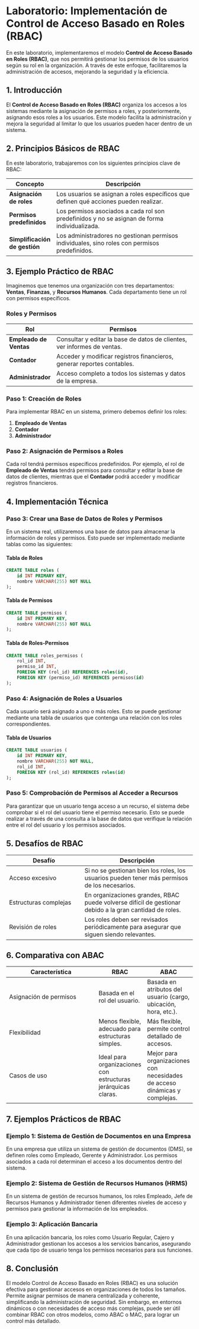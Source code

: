 # Laboratorio: Implementación de Control de Acceso Basado en Roles (RBAC)

En este laboratorio, implementaremos el modelo **Control de Acceso Basado en Roles (RBAC)**, que nos permitirá gestionar los permisos de los usuarios según su rol en la organización. A través de este enfoque, facilitaremos la administración de accesos, mejorando la seguridad y la eficiencia.

## 1. Introducción

El **Control de Acceso Basado en Roles (RBAC)** organiza los accesos a los sistemas mediante la asignación de permisos a roles, y posteriormente, asignando esos roles a los usuarios. Este modelo facilita la administración y mejora la seguridad al limitar lo que los usuarios pueden hacer dentro de un sistema.

## 2. Principios Básicos de RBAC

En este laboratorio, trabajaremos con los siguientes principios clave de RBAC:

| Concepto               | Descripción                                                                                   |
|------------------------|-----------------------------------------------------------------------------------------------|
| **Asignación de roles**  | Los usuarios se asignan a roles específicos que definen qué acciones pueden realizar.         |
| **Permisos predefinidos**| Los permisos asociados a cada rol son predefinidos y no se asignan de forma individualizada.  |
| **Simplificación de gestión** | Los administradores no gestionan permisos individuales, sino roles con permisos predefinidos. |

## 3. Ejemplo Práctico de RBAC

Imaginemos que tenemos una organización con tres departamentos: **Ventas**, **Finanzas**, y **Recursos Humanos**. Cada departamento tiene un rol con permisos específicos.

### Roles y Permisos

| **Rol**                 | **Permisos**                                                                 |
|-------------------------|-------------------------------------------------------------------------------|
| **Empleado de Ventas**   | Consultar y editar la base de datos de clientes, ver informes de ventas.      |
| **Contador**             | Acceder y modificar registros financieros, generar reportes contables.       |
| **Administrador**        | Acceso completo a todos los sistemas y datos de la empresa.                   |

### Paso 1: Creación de Roles

Para implementar RBAC en un sistema, primero debemos definir los roles:

1. **Empleado de Ventas**
2. **Contador**
3. **Administrador**

### Paso 2: Asignación de Permisos a Roles

Cada rol tendrá permisos específicos predefinidos. Por ejemplo, el rol de **Empleado de Ventas** tendrá permisos para consultar y editar la base de datos de clientes, mientras que el **Contador** podrá acceder y modificar registros financieros.

## 4. Implementación Técnica

### Paso 3: Crear una Base de Datos de Roles y Permisos

En un sistema real, utilizaremos una base de datos para almacenar la información de roles y permisos. Esto puede ser implementado mediante tablas como las siguientes:

#### Tabla de Roles

```sql
CREATE TABLE roles (
    id INT PRIMARY KEY,
    nombre VARCHAR(255) NOT NULL
);
```

#### Tabla de Permisos

```sql
CREATE TABLE permisos (
    id INT PRIMARY KEY,
    nombre VARCHAR(255) NOT NULL
);
```

#### Tabla de Roles-Permisos

```sql
CREATE TABLE roles_permisos (
    rol_id INT,
    permiso_id INT,
    FOREIGN KEY (rol_id) REFERENCES roles(id),
    FOREIGN KEY (permiso_id) REFERENCES permisos(id)
);
```

### Paso 4: Asignación de Roles a Usuarios

Cada usuario será asignado a uno o más roles. Esto se puede gestionar mediante una tabla de usuarios que contenga una relación con los roles correspondientes.

#### Tabla de Usuarios

```sql
CREATE TABLE usuarios (
    id INT PRIMARY KEY,
    nombre VARCHAR(255) NOT NULL,
    rol_id INT,
    FOREIGN KEY (rol_id) REFERENCES roles(id)
);
```

### Paso 5: Comprobación de Permisos al Acceder a Recursos

Para garantizar que un usuario tenga acceso a un recurso, el sistema debe comprobar si el rol del usuario tiene el permiso necesario. Esto se puede realizar a través de una consulta a la base de datos que verifique la relación entre el rol del usuario y los permisos asociados.

## 5. Desafíos de RBAC

| Desafío | Descripción |
|---------|-------------|
| Acceso excesivo | Si no se gestionan bien los roles, los usuarios pueden tener más permisos de los necesarios. |
| Estructuras complejas | En organizaciones grandes, RBAC puede volverse difícil de gestionar debido a la gran cantidad de roles. |
| Revisión de roles | Los roles deben ser revisados periódicamente para asegurar que siguen siendo relevantes. |

## 6. Comparativa con ABAC

| Característica | RBAC | ABAC |
|---------------|------|------|
| Asignación de permisos | Basada en el rol del usuario. | Basada en atributos del usuario (cargo, ubicación, hora, etc.). |
| Flexibilidad | Menos flexible, adecuado para estructuras simples. | Más flexible, permite control detallado de accesos. |
| Casos de uso | Ideal para organizaciones con estructuras jerárquicas claras. | Mejor para organizaciones con necesidades de acceso dinámicas y complejas. |

## 7. Ejemplos Prácticos de RBAC

### Ejemplo 1: Sistema de Gestión de Documentos en una Empresa

En una empresa que utiliza un sistema de gestión de documentos (DMS), se definen roles como Empleado, Gerente y Administrador. Los permisos asociados a cada rol determinan el acceso a los documentos dentro del sistema.

### Ejemplo 2: Sistema de Gestión de Recursos Humanos (HRMS)

En un sistema de gestión de recursos humanos, los roles Empleado, Jefe de Recursos Humanos y Administrador tienen diferentes niveles de acceso y permisos para gestionar la información de los empleados.

### Ejemplo 3: Aplicación Bancaria

En una aplicación bancaria, los roles como Usuario Regular, Cajero y Administrador gestionan los accesos a los servicios bancarios, asegurando que cada tipo de usuario tenga los permisos necesarios para sus funciones.

## 8. Conclusión

El modelo Control de Acceso Basado en Roles (RBAC) es una solución efectiva para gestionar accesos en organizaciones de todos los tamaños. Permite asignar permisos de manera centralizada y coherente, simplificando la administración de seguridad. Sin embargo, en entornos dinámicos o con necesidades de acceso más complejas, puede ser útil combinar RBAC con otros modelos, como ABAC o MAC, para lograr un control más detallado.